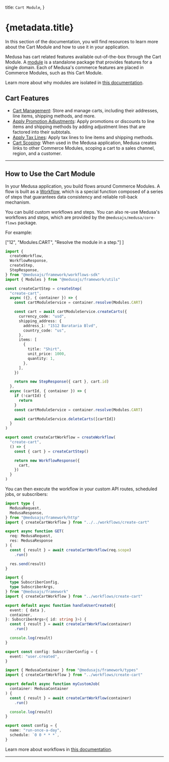 
  title: `Cart Module`,
}

# {metadata.title}

In this section of the documentation, you will find resources to learn more about the Cart Module and how to use it in your application.

Medusa has cart related features available out-of-the-box through the Cart Module. A [module](!docs!/learn/fundamentals/modules) is a standalone package that provides features for a single domain. Each of Medusa's commerce features are placed in Commerce Modules, such as this Cart Module.

<Note>

Learn more about why modules are isolated in [this documentation](!docs!/learn/fundamentals/modules/isolation).

</Note>

## Cart Features

- [Cart Management](./concepts/page.mdx): Store and manage carts, including their addresses, line items, shipping methods, and more.
- [Apply Promotion Adjustments](./promotions/page.mdx): Apply promotions or discounts to line items and shipping methods by adding adjustment lines that are factored into their subtotals.
- [Apply Tax Lines](./tax-lines/page.mdx): Apply tax lines to line items and shipping methods.
- [Cart Scoping](./links-to-other-modules/page.mdx): When used in the Medusa application, Medusa creates links to other Commerce Modules, scoping a cart to a sales channel, region, and a customer.

---

## How to Use the Cart Module

In your Medusa application, you build flows around Commerce Modules. A flow is built as a [Workflow](!docs!/learn/fundamentals/workflows), which is a special function composed of a series of steps that guarantees data consistency and reliable roll-back mechanism. 

You can build custom workflows and steps. You can also re-use Medusa's workflows and steps, which are provided by the `@medusajs/medusa/core-flows` package.

For example:

  ["12", "Modules.CART", "Resolve the module in a step."]
]

```ts title="src/workflows/create-cart.ts" highlights={highlights}
import { 
  createWorkflow, 
  WorkflowResponse,
  createStep,
  StepResponse,
} from "@medusajs/framework/workflows-sdk"
import { Modules } from "@medusajs/framework/utils"

const createCartStep = createStep(
  "create-cart",
  async ({}, { container }) => {
    const cartModuleService = container.resolve(Modules.CART)

    const cart = await cartModuleService.createCarts({
      currency_code: "usd",
      shipping_address: {
        address_1: "1512 Barataria Blvd",
        country_code: "us",
      },
      items: [
        {
          title: "Shirt",
          unit_price: 1000,
          quantity: 1,
        },
      ],
    })

    return new StepResponse({ cart }, cart.id)
  },
  async (cartId, { container }) => {
    if (!cartId) {
      return
    }
    const cartModuleService = container.resolve(Modules.CART)

    await cartModuleService.deleteCarts([cartId])
  }
)

export const createCartWorkflow = createWorkflow(
  "create-cart",
  () => {
    const { cart } = createCartStep()

    return new WorkflowResponse({
      cart,
    })
  }
)
```

You can then execute the workflow in your custom API routes, scheduled jobs, or subscribers:

<CodeTabs group="resource-types">
  <CodeTab label="API Route" value="api-route">
    
```ts title="src/api/workflow/route.ts" highlights={[["11"], ["12"]]} collapsibleLines="1-6" expandButtonLabel="Show Imports"
import type {
  MedusaRequest,
  MedusaResponse,
} from "@medusajs/framework/http"
import { createCartWorkflow } from "../../workflows/create-cart"

export async function GET(
  req: MedusaRequest,
  res: MedusaResponse
) {
  const { result } = await createCartWorkflow(req.scope)
    .run()

  res.send(result)
}
```

  </CodeTab>
  <CodeTab label="Subscriber" value="subscriber">
    
```ts title="src/subscribers/user-created.ts" highlights={[["11"], ["12"]]} collapsibleLines="1-6" expandButtonLabel="Show Imports"
import {
  type SubscriberConfig,
  type SubscriberArgs,
} from "@medusajs/framework"
import { createCartWorkflow } from "../workflows/create-cart"

export default async function handleUserCreated({
  event: { data },
  container,
}: SubscriberArgs<{ id: string }>) {
  const { result } = await createCartWorkflow(container)
    .run()

  console.log(result)
}

export const config: SubscriberConfig = {
  event: "user.created",
}
```

  </CodeTab>
  <CodeTab label="Scheduled Job" value="scheduled-job">
    
```ts title="src/jobs/run-daily.ts" highlights={[["7"], ["8"]]}
import { MedusaContainer } from "@medusajs/framework/types"
import { createCartWorkflow } from "../workflows/create-cart"

export default async function myCustomJob(
  container: MedusaContainer
) {
  const { result } = await createCartWorkflow(container)
    .run()

  console.log(result)
}

export const config = {
  name: "run-once-a-day",
  schedule: `0 0 * * *`,
}
```

  </CodeTab>
</CodeTabs>

Learn more about workflows in [this documentation](!docs!/learn/fundamentals/workflows).

---

<CommerceModuleSections />